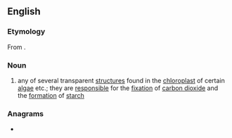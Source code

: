 ==English==

===Etymology===
From {{suffix|en|pyrene|oid}}.

===Noun===
{{wikipedia}}
{{en-noun}}

# {{lb|en|biology}} any of several transparent [[structure]]s found in the [[chloroplast]] of certain [[algae]] etc.; they are [[responsible]] for the [[fixation]] of [[carbon dioxide]] and the [[formation]] of [[starch]]

===Anagrams===
* {{anagrams|en|a=deinopry|dipyrone|pyridone}}